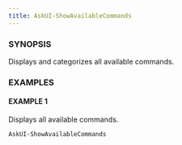 ---
title: AskUI-ShowAvailableCommands
---


### SYNOPSIS

Displays and categorizes all available commands.

### EXAMPLES

#### EXAMPLE 1

Displays all available commands.

```powershell
AskUI-ShowAvailableCommands
```


